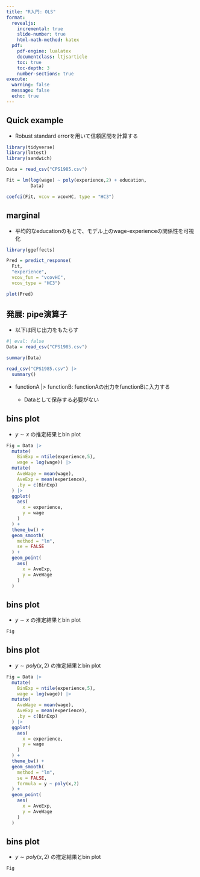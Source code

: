 ```yaml
---
title: "R入門: OLS"
format:
  revealjs:
    incremental: true 
    slide-number: true
    html-math-method: katex
  pdf:
    pdf-engine: lualatex
    documentclass: ltjsarticle 
    toc: true
    toc-depth: 3
    number-sections: true
execute: 
  warning: false
  message: false
  echo: true
---
```


## Quick example

- Robust standard errorを用いて信頼区間を計算する

```r
library(tidyverse)
library(lmtest)
library(sandwich)

Data = read_csv("CPS1985.csv")

Fit = lm(log(wage) ~ poly(experience,2) + education,
         Data)

coefci(Fit, vcov = vcovHC, type = "HC3")
```

## marginal

- 平均的なeducationのもとで、モデル上のwage-experienceの関係性を可視化

```r
library(ggeffects)

Pred = predict_response(
  Fit,
  "experience",
  vcov_fun = "vcovHC", 
  vcov_type = "HC3")

plot(Pred)
```

## 発展: pipe演算子

- 以下は同じ出力をもたらす

```r
#| eval: false
Data = read_csv("CPS1985.csv")

summary(Data)

read_csv("CPS1985.csv") |> 
  summary()
```

- functionA |> functionB: functionAの出力をfunctionBに入力する

    - Dataとして保存する必要がない

## bins plot

- $y\sim x$ の推定結果とbin plot

```r
Fig = Data |> 
  mutate(
    BinExp = ntile(experience,5),
    wage = log(wage)) |> 
  mutate(
    AveWage = mean(wage),
    AveExp = mean(experience),
    .by = c(BinExp)
  ) |> 
  ggplot(
    aes(
      x = experience,
      y = wage
    )
  ) +
  theme_bw() +
  geom_smooth(
    method = "lm",
    se = FALSE
  ) +
  geom_point(
    aes(
      x = AveExp,
      y = AveWage
    )
  )
```

## bins plot

- $y\sim x$ の推定結果とbin plot

```r
Fig
```


## bins plot

- $y\sim poly(x,2)$ の推定結果とbin plot

```r
Fig = Data |> 
  mutate(
    BinExp = ntile(experience,5),
    wage = log(wage)) |> 
  mutate(
    AveWage = mean(wage),
    AveExp = mean(experience),
    .by = c(BinExp)
  ) |> 
  ggplot(
    aes(
      x = experience,
      y = wage
    )
  ) +
  theme_bw() +
  geom_smooth(
    method = "lm",
    se = FALSE,
    formula = y ~ poly(x,2)
  ) +
  geom_point(
    aes(
      x = AveExp,
      y = AveWage
    )
  )
```

## bins plot

- $y\sim poly(x,2)$ の推定結果とbin plot

```r
Fig
```
